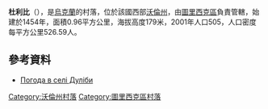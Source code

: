 {{coord|51|4|15|N|24|23|17|E|scale:30000|display=title}}

'''杜利比'''（{{lang-uk|Дуліби}}），是[[烏克蘭|烏克蘭]]的村落，位於該國西部[[沃倫州|沃倫州]]，由[[圖里西克區|圖里西克區]]負責管轄，始建於1454年，面積0.96平方公里，海拔高度179米，2001年人口505，人口密度每平方公里526.59人。

==參考資料==
* [http://weather.in.ua/ua/volynskaja/7485 Погода в селі Дуліби] {{Wayback|url=http://weather.in.ua/ua/volynskaja/7485 |date=20111219102820 }}

[[Category:沃倫州村落|Category:沃倫州村落]]
[[Category:圖里西克區村落|Category:圖里西克區村落]]


{{Volyn-geo-stub}}